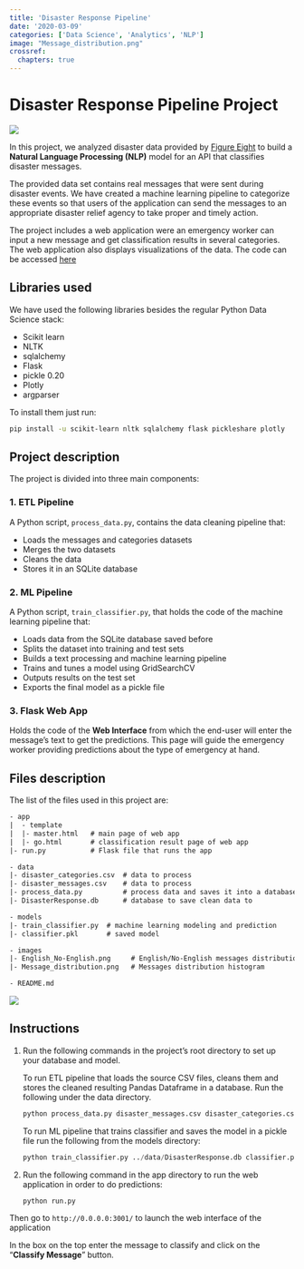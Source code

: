```yaml
---
title: 'Disaster Response Pipeline'
date: '2020-03-09'
categories: ['Data Science', 'Analytics', 'NLP']
image: "Message_distribution.png"
crossref:
  chapters: true
---
```


# Disaster Response Pipeline Project

![](Message_distribution.png)

In this project, we analyzed disaster data provided by [Figure Eight](https://www.figure-eight.com/) to build a **Natural Language Processing (NLP)** model for an API that classifies disaster messages.

The provided data set contains real messages that were sent during disaster events. We have created a machine learning pipeline to categorize these events so that users of the application can send the messages to an appropriate disaster relief agency to take proper and timely action.

The project includes a web application were an emergency worker can input a new message and get classification results in several categories. The web application also displays visualizations of the data. The code can be accessed [here](https://github.com/pwolter/DisasterRecovery)

## Libraries used

We have used the following libraries besides the regular Python Data Science stack:

- Scikit learn
- NLTK
- sqlalchemy
- Flask
- pickle 0.20
- Plotly
- argparser

To install them just run:

```bash
pip install -u scikit-learn nltk sqlalchemy flask pickleshare plotly
```

## Project description

The project is divided into three main components:

### 1. ETL Pipeline

A Python script, `process_data.py`, contains the data cleaning pipeline that:

- Loads the messages and categories datasets
- Merges the two datasets
- Cleans the data
- Stores it in an SQLite database

### 2. ML Pipeline

A Python script, `train_classifier.py`, that holds the code of the machine learning pipeline that:

- Loads data from the SQLite database saved before
- Splits the dataset into training and test sets
- Builds a text processing and machine learning pipeline
- Trains and tunes a model using GridSearchCV
- Outputs results on the test set
- Exports the final model as a pickle file

### 3. Flask Web App

Holds the code of the **Web Interface** from which the end-user will enter the message's text to get the predictions. This page will guide the emergency worker providing predictions about the type of emergency at hand.

## Files description

The list of the files used in this project are:

```default
- app
|  - template
|  |- master.html   # main page of web app
|  |- go.html       # classification result page of web app
|- run.py           # Flask file that runs the app

- data
|- disaster_categories.csv  # data to process
|- disaster_messages.csv    # data to process
|- process_data.py          # process data and saves it into a database
|- DisasterResponse.db      # database to save clean data to

- models
|- train_classifier.py  # machine learning modeling and prediction
|- classifier.pkl       # saved model

- images
|- English_No-English.png     # English/No-English messages distribution
|- Message_distribution.png   # Messages distribution histogram

- README.md
```

![](English_No-English.png)

## Instructions

1. Run the following commands in the project's root directory to set up your database and model.

    To run ETL pipeline that loads the source CSV files, cleans them and stores the cleaned resulting Pandas Dataframe in a database. Run the following under the data directory.

    ```python
    python process_data.py disaster_messages.csv disaster_categories.csv DisasterResponse.db
    ```

    To run ML pipeline that trains classifier and saves the model in a pickle file run the following from the models directory:

    ```python
    python train_classifier.py ../data/DisasterResponse.db classifier.pkl
    ```

1. Run the following command in the app directory to run the web application in order to do predictions:

    ```
    python run.py
    ```

Then go to `http://0.0.0.0:3001/` to launch the web interface of the application

In the box on the top enter the message to classify and click on the "**Classify Message**" button.


